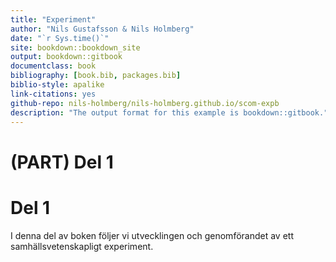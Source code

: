 ```yaml
--- 
title: "Experiment"
author: "Nils Gustafsson & Nils Holmberg"
date: "`r Sys.time()`"
site: bookdown::bookdown_site
output: bookdown::gitbook
documentclass: book
bibliography: [book.bib, packages.bib]
biblio-style: apalike
link-citations: yes
github-repo: nils-holmberg/nils-holmberg.github.io/scom-expb
description: "The output format for this example is bookdown::gitbook."
---
```


# (PART) Del 1 {-}

# Del 1 {-}
[00-1-wc-file]: <> (24.28 %)
[00-1-comment]: <> (1 sidor)

I denna del av boken följer vi utvecklingen och genomförandet av ett samhällsvetenskapligt experiment. 






